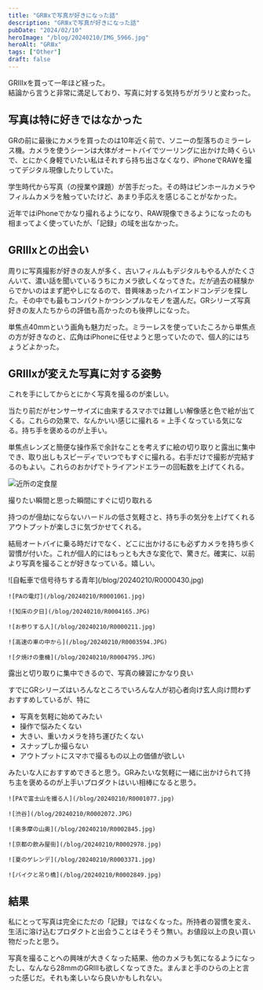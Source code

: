 ```yaml
---
title: "GRⅢxで写真が好きになった話"
description: "GRⅢxで写真が好きになった話"
pubDate: "2024/02/10"
heroImage: "/blog/20240210/IMG_5966.jpg"
heroAlt: "GRⅢx"
tags: ["Other"]
draft: false
---
```


GRIIIxを買って一年ほど経った。  
結論から言うと非常に満足しており、写真に対する気持ちがガラリと変わった。  

## 写真は特に好きではなかった  
GRの前に最後にカメラを買ったのは10年近く前で、ソニーの型落ちのミラーレス機。カメラを使うシーンは大体がオートバイでツーリングに出かけた時くらいで、とにかく身軽でいたい私はそれすら持ち出さなくなり、iPhoneでRAWを撮ってデジタル現像したりしていた。  

学生時代から写真（の授業や課題）が苦手だった。その時はピンホールカメラやフィルムカメラを触っていたけど、あまり手応えを感じることがなかった。  

近年ではiPhoneでかなり撮れるようになり、RAW現像できるようになったのも相まってよく使っていたが、「記録」の域を出なかった。  

## GRⅢxとの出会い
周りに写真撮影が好きの友人が多く、古いフィルムもデジタルもやる人がたくさんいて、濃い話を聞いているうちにカメラ欲しくなってきた。だが過去の経験からでかいのはまず肥やしになるので、昔興味あったハイエンドコンデジを探した。その中でも最もコンパクトかつシンプルなモノを選んだ。GRシリーズ写真好きの友人たちからの評価も高かったのも後押しになった。  

単焦点40mmという画角も魅力だった。ミラーレスを使っていたころから単焦点の方が好きなのと、広角はiPhoneに任せようと思っていたので、個人的にはちょうどよかった。

## GRⅢxが変えた写真に対する姿勢
これを手にしてからとにかく写真を撮るのが楽しい。

当たり前だがセンサーサイズに由来するスマホでは難しい解像感と色で絵が出てくる。これらの効果で、なんかいい感じに撮れる = 上手くなっている気になる。持ち手を褒めるのが上手い。

単焦点レンズと簡便な操作系で余計なことを考えずに絵の切り取りと露出に集中でき、取り出しもスピーディでいつでもすぐに撮れる。右手だけで撮影が完結するのもよい。これらのおかげでトライアンドエラーの回転数を上げてくれる。

![近所の定食屋](/blog/20240210/R0004918.JPG)
<p class="t-caption">撮りたい瞬間と思った瞬間にすぐに切り取れる</p>

持つのが億劫にならないハードルの低さ気軽さと、持ち手の気分を上げてくれるアウトプットが楽しさに気づかせてくれる。

結局オートバイに乗る時だけでなく、どこに出かけるにも必ずカメラを持ち歩く習慣が付いた。これが個人的にはもっとも大きな変化で、驚きだ。確実に、以前より写真を撮ることが好きなっている。嬉しい。

<RailM>
  <ImgGrid>
    ![自転車で信号待ちする青年](/blog/20240210/R0000430.jpg)
  
    ![PAの電灯](/blog/20240210/R0001061.jpg)

    ![知床の夕日](/blog/20240210/R0004165.JPG)

    ![お参りする人](/blog/20240210/R0000211.jpg)

    ![高速の車の中から](/blog/20240210/R0003594.JPG)

    ![夕焼けの重機](/blog/20240210/R0004795.JPG)

  </ImgGrid>
  <p class="t-caption">露出と切り取りに集中できるので、写真の練習にかなり良い</p>
</RailM>


すでにGRシリーズはいろんなところでいろんな人が初心者向け玄人向け問わずおすすめしているが、特に

- 写真を気軽に始めてみたい
- 操作で悩みたくない
- 大きい、重いカメラを持ち運びたくない
- スナップしか撮らない
- アウトプットにスマホで撮るもの以上の価値が欲しい

みたいな人におすすめできると思う。GRみたいな気軽に一緒に出かけられて持ち主を褒めるのが上手いプロダクトはいい相棒になると思う。

<RailM>
  <ImgGrid>

    ![PAで富士山を撮る人](/blog/20240210/R0001077.jpg)

    ![渋谷](/blog/20240210/R0002072.JPG)

    ![奥多摩の山奥](/blog/20240210/R0002845.jpg)

    ![京都の飲み屋街](/blog/20240210/R0002978.jpg)

    ![夏のゲレンデ](/blog/20240210/R0003371.jpg)

    ![バイクと吊り橋](/blog/20240210/R0002849.jpg)
  </ImgGrid>
</RailM>

## 結果
私にとって写真は完全にただの「記録」ではなくなった。所持者の習慣を変え、生活に溶け込むプロダクトと出会うことはそうそう無い。お値段以上の良い買い物だったと思う。

写真を撮ることへの興味が大きくなった結果、他のカメラも気になるようになったし、なんなら28mmのGRⅢも欲しくなってきた。まんまと手のひらの上と言った感じだ。それも楽しいなら良いかもしれない。
